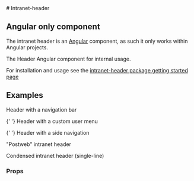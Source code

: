 
<Meta of={IntranetHeaderStories} />

<div className="docs-title">
  # Intranet-header

  <nav>
    <link-design of={JSON.stringify(IntranetHeaderStories)}></link-design>
    <PostComponentDemoLink component="intranet-layout" />
  </nav>
</div>

<div className="banner banner-info banner-md">
  <h2 className="banner-heading">Angular only component</h2>
  <p>
    The intranet header is an <a href="//Angular.io">Angular</a> component, as such it only works
    within Angular projects.
  </p>
</div>

The Header Angular component for internal usage.

For installation and usage see the <a href="/?path=/docs/7068be42-1a20-4a34-9e79-7fb7f9f2940f--docs">intranet-header package getting started page</a>

## Examples

<PostTabs>
  <PostTabHeader panel="headerNavbar">Header with a navigation bar</PostTabHeader>
  <PostTabPanel name="headerNavbar">
    <Source code={SampleNavigationBar} language="html" />
  </PostTabPanel>

{' '}
<PostTabHeader panel="headerWithCustomUserMenu">Header with a custom user menu</PostTabHeader>
<PostTabPanel name="headerWithCustomUserMenu">
  <Source code={SampleSideUserMenuDropdown} language="html" />
</PostTabPanel>

{' '}
<PostTabHeader panel="headerSideNavigation">Header with a side navigation</PostTabHeader>
<PostTabPanel name="headerSideNavigation">
  <Source code={SampleSideNavigation} language="html" />
</PostTabPanel>

  <PostTabHeader panel="headerPostweb">"Postweb" intranet header</PostTabHeader>
  <PostTabPanel name="headerPostweb">
    <Source code={SamplePostweb} language="html" />
  </PostTabPanel>

  <PostTabHeader panel="headerSingleLine">Condensed intranet header (single-line)</PostTabHeader>
  <PostTabPanel name="headerSingleLine">
    <Source code={SampleNavigationBarSingleLine} language="html" />
  </PostTabPanel>
</PostTabs>

### Props

<ArgTypes of={IntranetHeaderStories} />
